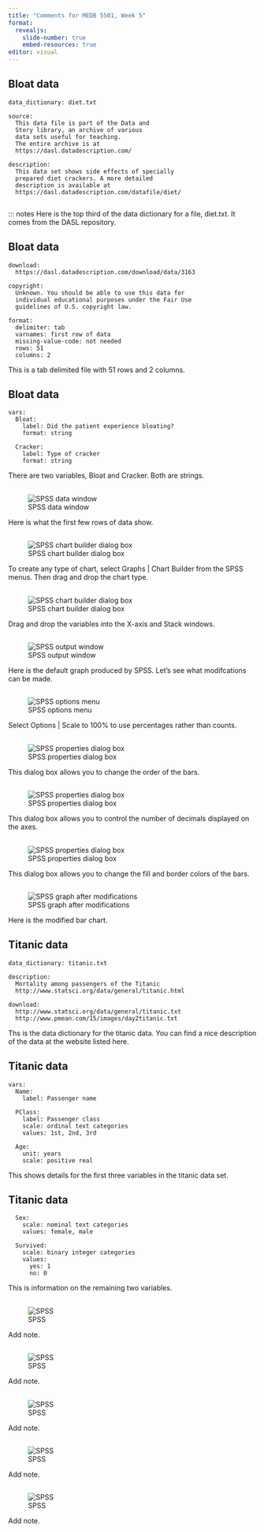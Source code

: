 ```yaml
---
title: "Comments for MEDB 5501, Week 5"
format: 
  revealjs:
    slide-number: true
    embed-resources: true
editor: visual
---
```


## Bloat data

```         
data_dictionary: diet.txt

source:
  This data file is part of the Data and 
  Story library, an archive of various
  data sets useful for teaching.
  The entire archive is at
  https://dasl.datadescription.com/

description:
  This data set shows side effects of specially
  prepared diet crackers. A more detailed
  description is available at
  https://dasl.datadescription.com/datafile/diet/
  
```

::: notes
Here is the top third of the data dictionary for a file, diet.txt. It comes from the DASL repository.

## Bloat data

```         
download:
  https://dasl.datadescription.com/download/data/3163
  
copyright:  
  Unknown. You should be able to use this data for
  individual educational purposes under the Fair Use
  guidelines of U.S. copyright law.

format: 
  delimiter: tab
  varnames: first row of data
  missing-value-code: not needed
  rows: 51
  columns: 2
```

::: notes
This is a tab delimited file with 51 rows and 2 columns.
:::

## Bloat data

```         
vars:
  Bloat:
    label: Did the patient experience bloating?
    format: string

  Cracker:
    label: Type of cracker
    format: string
```

::: notes
There are two variables, Bloat and Cracker. Both are strings.
:::

## 

![SPSS data window](../images/diet-analysis-01.png){#fig-diet01}

::: notes
Here is what the first few rows of data show.
:::

## 

![SPSS chart builder dialog box](../images/diet-analysis-02.png){#fig-diet02}

::: notes
To create any type of chart, select Graphs | Chart Builder from the SPSS menus. Then drag and drop the chart type.
:::

## 

![SPSS chart builder dialog box](../images/diet-analysis-03.png){#fig-diet03}

::: notes
Drag and drop the variables into the X-axis and Stack windows.
:::

## 

![SPSS output window](../images/diet-analysis-04.png){#fig-diet04}

::: notes
Here is the default graph produced by SPSS. Let's see what modifcations can be made.
:::

## 

![SPSS options menu](../images/diet-analysis-05.png){#fig-diet05}

::: notes
Select Options | Scale to 100% to use percentages rather than counts.
:::

## 

![SPSS properties dialog box](../images/diet-analysis-06.png){#fig-diet06}

::: notes
This dialog box allows you to change the order of the bars.
:::

## 

![SPSS properties dialog box](../images/diet-analysis-07.png){#fig-diet07}

::: notes
This dialog box allows you to control the number of decimals displayed on the axes.
:::

## 

![SPSS properties dialog box](../images/diet-analysis-08.png){#fig-diet08}

::: notes
This dialog box allows you to change the fill and border colors of the bars.
:::

## 

![SPSS graph after modifications](../images/diet-analysis-09.png){#fig-diet09}

::: notes
Here is the modified bar chart.
:::

## Titanic data

```{}
data_dictionary: titanic.txt

description:
  Mortality among passengers of the Titanic
  http://www.statsci.org/data/general/titanic.html

download:
  http://www.statsci.org/data/general/titanic.txt
  http://www.pmean.com/15/images/day2titanic.txt
```

::: notes
Ths is the data dictionary for the titanic data. You can find a nice description of the data at the website listed here.
:::

## Titanic data

```{}
vars:
  Name:
    label: Passenger name
  
  PClass:
    label: Passenger class
    scale: ordinal text categories
    values: 1st, 2nd, 3rd
    
  Age:
    unit: years
    scale: positive real
```

::: notes
This shows details for the first three variables in the titanic data set.
:::

## Titanic data

```{}
  Sex:
    scale: nominal text categories
    values: female, male

  Survived:
    scale: binary integer categories
    values:
      yes: 1
      no: 0 
```

::: notes
This is information on the remaining two variables.
:::

## 

![SPSS](../images/titanic-analysis-01.png){#fig-titanic01}

::: notes
Add note.
:::

## 

![SPSS](../images/titanic-analysis-02.png){#fig-titanic02}

::: notes
Add note.
:::

## 

![SPSS](../images/titanic-analysis-03.png){#fig-titanic03}

::: notes
Add note.
:::

## 

![SPSS](../images/titanic-analysis-04.png){#fig-titanic04}

::: notes
Add note.
:::

## 

![SPSS](../images/titanic-analysis-05.png){#fig-titanic05}

::: notes
Add note.
:::


